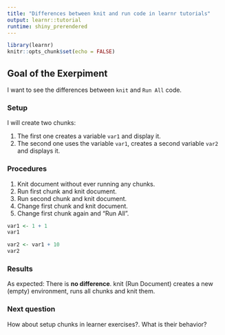 ```yaml
---
title: "Differences between knit and run code in learnr tutorials"
output: learnr::tutorial
runtime: shiny_prerendered
---
```


```r
library(learnr)
knitr::opts_chunk$set(echo = FALSE)
```

## Goal of the Exerpiment

I want to see the differences between `knit` and `Run All` code.

### Setup

I will create two chunks:

1. The first one creates a variable `var1` and display it.
2. The second one uses the variable `var1`, creates a second variable `var2` and displays it.

### Procedures

1. Knit document without ever running any chunks.
2. Run first chunk and knit document.
3. Run second chunk and knit document.
4. Change first chunk and knit document.
5. Change first chunk again and "Run All".


```r
var1 <- 1 + 1
var1
```

```r
var2 <- var1 + 10
var2
```

### Results

As expected: There is **no difference**. knit (Run Document) creates a new (empty) environment, runs all chunks and knit them.

### Next question

How about setup chunks in learner exercises?. What is their behavior?
